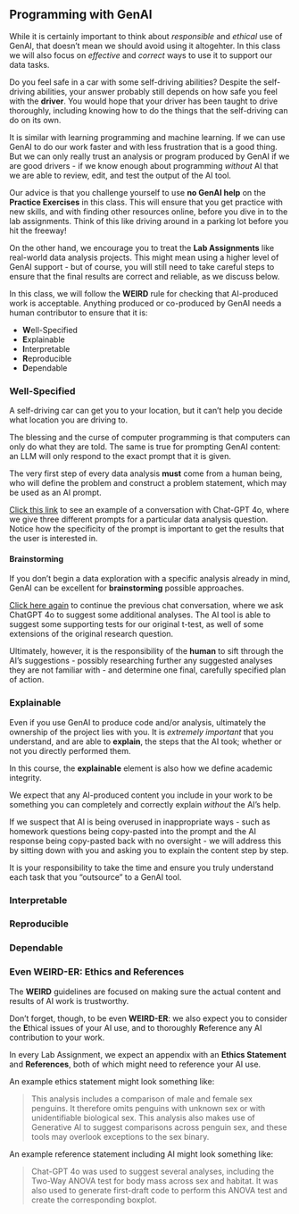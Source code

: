## Programming with GenAI

While it is certainly important to think about *responsible* and *ethical* use of GenAI, that doesn't mean we should avoid using it altogehter.  In this class we will also focus on *effective* and *correct* ways to use it to support our data tasks.

Do you feel safe in a car with some self-driving abilities? Despite the self-driving abilities, your answer probably still depends on how safe you feel with the **driver**.  You would hope that your driver has been taught to drive thoroughly, including knowing how to do the things that the self-driving can do on its own.

It is similar with learning programming and machine learning.  If we can use GenAI to do our work faster and with less frustration that is a good thing.  But we can only really trust an analysis or program produced by GenAI if we are good drivers - if we know enough about programming *without* AI that we are able to review, edit, and test the output of the AI tool.

:::{.callout-opinion .icon collapse="true"}

Our advice is that you challenge yourself to use **no GenAI help** on the **Practice Exercises** in this class.  This will ensure that you get practice with new skills, and with finding other resources online, before you dive in to the lab assignments.  Think of this like driving around in a parking lot before you hit the freeway!

On the other hand, we encourage you to treat the **Lab Assignments** like real-world data analysis projects.  This might mean using a higher level of GenAI support - but of course, you will still need to take careful steps to ensure that the final results are correct and reliable, as we discuss below.

:::


In this class, we will follow the **WEIRD** rule for checking that AI-produced work is acceptable.  Anything produced or co-produced by GenAI needs a human contributor to ensure that it is:

* **W**ell-Specified
* **E**xplainable
* **I**nterpretable
* **R**eproducible
* **D**ependable

### Well-Specified

A self-driving car can get you to your location, but it can't help you decide what location you are driving to.

The blessing and the curse of computer programming is that computers can only do what they are told. The same is true for prompting GenAI content:  an LLM will only respond to the exact prompt that it is given.

The very first step of every data analysis **must** come from a human being, who will define the problem and construct a problem statement, which may be used as an AI prompt.

[Click this link](https://chatgpt.com/share/66f1c744-098c-8012-8f72-9b9512c88649) to see an example of a conversation with Chat-GPT 4o, where we give three different prompts for a particular data analysis question.  Notice how the specificity of the prompt is important to get the results that the user is interested in.

#### Brainstorming

If you don't begin a data exploration with a specific analysis already in mind, GenAI can be excellent for **brainstorming** possible approaches.

[Click here again](https://chatgpt.com/share/66f1c744-098c-8012-8f72-9b9512c88649) to continue the previous chat conversation, where we ask ChatGPT 4o to suggest some additional analyses. The AI tool is able to suggest some supporting tests for our original t-test, as well of some extensions of the original research question.

Ultimately, however, it is the responsibility of the **human** to sift through the AI's suggestions - possibly researching further any suggested analyses they are not familiar with - and determine one final, carefully specified plan of action.

### Explainable

Even if you use GenAI to produce code and/or analysis, ultimately the ownership of the project lies with you.  It is *extremely important* that you understand, and are able to **explain**, the steps that the AI took; whether or not you directly performed them.

:::{.callout-note}

In this course, the **explainable** element is also how we define academic integrity.

We expect that any AI-produced content you include in your work to be something you can completely and correctly explain *without* the AI's help.  

If we suspect that AI is being overused in inappropriate ways - such as homework questions being copy-pasted into the prompt and the AI response being copy-pasted back with no oversight - we will address this by sitting down with you and asking you to explain the content step by step.

It is your responsibility to take the time and ensure you truly understand each task that you "outsource" to a GenAI tool.
:::

### Interpretable



### Reproducible



### Dependable


### Even WEIRD-ER: Ethics and References

The **WEIRD** guidelines are focused on making sure the actual content and results of AI work is trustworthy.

Don't forget, though, to be even **WEIRD-ER**: we also expect you to consider the **E**thical issues of your AI use, and to thoroughly **R**eference any AI contribution to your work.

In every Lab Assignment, we expect an appendix with an **Ethics Statement** and **References**, both of which might need to reference your AI use.

An example ethics statement might look something like:

> This analysis includes a comparison of male and female sex penguins.  It therefore omits penguins with unknown sex or with unidentifiable biological sex.  This analysis also makes use of Generative AI to suggest comparisons across penguin sex, and these tools may overlook exceptions to the sex binary.

An example reference statement including AI might look something like:

> Chat-GPT 4o was used to suggest several analyses, including the Two-Way ANOVA test for body mass across sex and habitat.  It was also used to generate first-draft code to perform this ANOVA test and create the corresponding boxplot.
